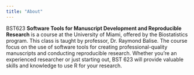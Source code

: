 ```yaml
---
title: "About"
---
```


BST623 **Software Tools for Manuscript Development and Reproducible Research** is a course at the University of Miami, offered by the Biostatistics program. This class is taught by professor, Dr. Raymond Balise. The course  focus on the use of software tools for creating professional-quality manuscripts and conducting reproducible research. Whether you're an experienced researcher or just starting out, BST 623 will provide valuable skills and knowledge to use R for your research.